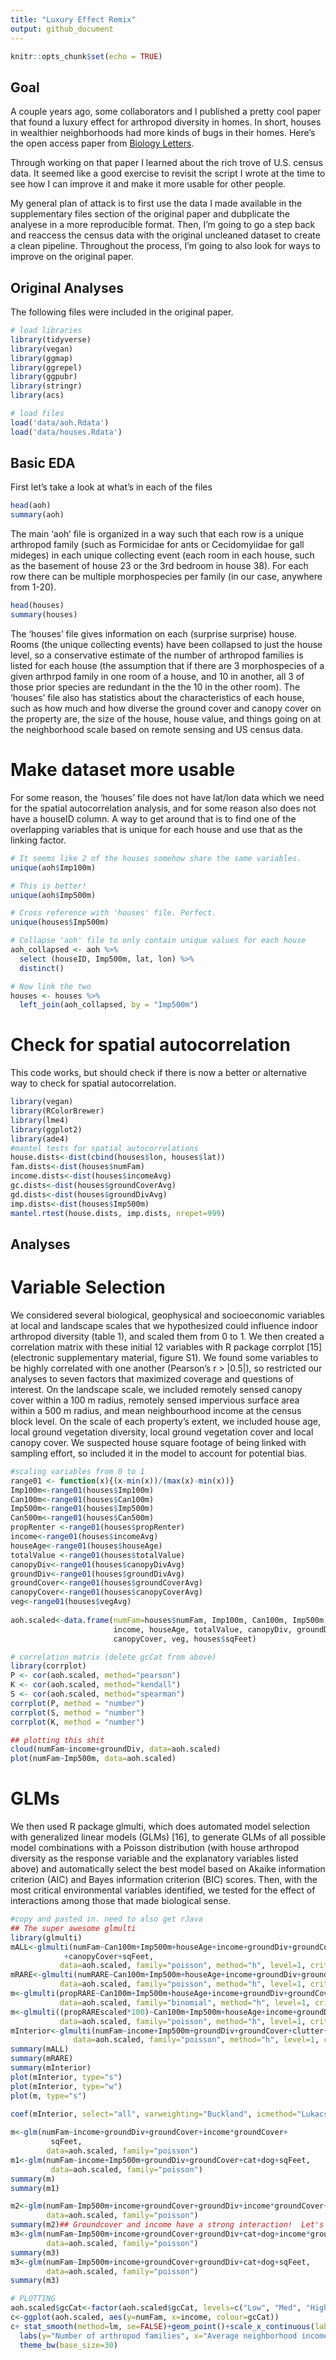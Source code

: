 ```yaml
---
title: "Luxury Effect Remix"
output: github_document
---
```


```r
knitr::opts_chunk$set(echo = TRUE)
```

## Goal

A couple years ago, some collaborators and I published a pretty cool paper that found a luxury effect for arthropod diversity in homes. In short, houses in wealthier neighborhoods had more kinds of bugs in their homes. Here's the open access paper from [Biology Letters](http://rsbl.royalsocietypublishing.org/content/12/8/20160322).

Through working on that paper I learned about the rich trove of U.S. census data. It seemed like a good exercise to revisit the script I wrote at the time to see how I can improve it and make it more usable for other people.

My general plan of attack is to first use the data I made available in the supplementary files section of the original paper and dubplicate the analyese in a more reproducible format.  Then, I'm going to go a step back and reaccess the census data with the original uncleaned dataset to create a clean pipeline. Throughout the process, I'm going to also look for ways to improve on the original paper.

## Original Analyses

The following files were included in the original paper.
```r
# load libraries
library(tidyverse)
library(vegan)
library(ggmap)
library(ggrepel)
library(ggpubr)
library(stringr)
library(acs)

# load files
load('data/aoh.Rdata')
load('data/houses.Rdata')
```

## Basic EDA

First let's take a look at what's in each of the files

```r
head(aoh)
summary(aoh)
```

The main 'aoh' file is organized in a way such that each row is a unique arthropod family (such as Formicidae for ants or Cecidomyiidae for gall mideges) in each unique collecting event (each room in each house, such as the basement of house 23 or the 3rd bedroom in house 38). For each row there can be multiple morphospecies per family (in our case, anywhere from 1-20).

```r
head(houses)
summary(houses)
```

The 'houses' file gives information on each (surprise surprise) house.  Rooms (the unique collecting events) have been collapsed to just the house level, so a conservative estimate of the number of arthropod families is listed for each house (the assumption that if there are 3 morphospecies of a given arthrpod family in one room of a house, and 10 in another, all 3 of those prior species are redundant in the the 10 in the other room). The 'houses' file also has statistics about the characteristics of each house, such as how much and how diverse the ground cover and canopy cover on the property are, the size of the house, house value, and things going on at the neighborhood scale based on remote sensing and US census data.


# Make dataset more usable
For some reason, the 'houses' file does not have lat/lon data which we need for the spatial autocorrelation analysis, and for some reason also does not have a houseID column.  A way to get around that is to find one of the overlapping variables that is unique for each house and use that as the linking factor.

```r
# It seems like 2 of the houses somehow share the same variables.
unique(aoh$Imp100m)

# This is better!
unique(aoh$Imp500m)

# Cross reference with 'houses' file. Perfect.
unique(houses$Imp500m)

# Collapse 'aoh' file to only contain unique values for each house 
aoh_collapsed <- aoh %>%
  select (houseID, Imp500m, lat, lon) %>%
  distinct()

# Now link the two
houses <- houses %>%
  left_join(aoh_collapsed, by = "Imp500m")

```

# Check for spatial autocorrelation 
This code works, but should check if there is now a better or alternative way to check for spatial autocorrelation.
```r
library(vegan)
library(RColorBrewer)
library(lme4)
library(ggplot2)
library(ade4)
#mantel tests for spatial autocorrelations
house.dists<-dist(cbind(houses$lon, houses$lat))
fam.dists<-dist(houses$numFam)
income.dists<-dist(houses$incomeAvg)
gc.dists<-dist(houses$groundCoverAvg)
gd.dists<-dist(houses$groundDivAvg)
imp.dists<-dist(houses$Imp500m)
mantel.rtest(house.dists, imp.dists, nrepet=999)
```



## Analyses
# Variable Selection
We considered several biological, geophysical and socioeconomic variables at local and landscape scales that we hypothesized could influence indoor arthropod diversity (table 1), and scaled them from 0 to 1. We then created a correlation matrix with these initial 12 variables with R package corrplot [15] (electronic supplementary material, figure S1). We found some variables to be highly correlated with one another (Pearson's r > |0.5|), so restricted our analyses to seven factors that maximized coverage and questions of interest. On the landscape scale, we included remotely sensed canopy cover within a 100 m radius, remotely sensed impervious surface area within a 500 m radius, and mean neighbourhood income at the census block level. On the scale of each property's extent, we included house age, local ground vegetation diversity, local ground vegetation cover and local canopy cover. We suspected house square footage of being linked with sampling effort, so included it in the model to account for potential bias. 

```r
#scaling variables from 0 to 1
range01 <- function(x){(x-min(x))/(max(x)-min(x))}
Imp100m<-range01(houses$Imp100m)
Can100m<-range01(houses$Can100m)
Imp500m<-range01(houses$Imp500m)
Can500m<-range01(houses$Can500m)
propRenter <-range01(houses$propRenter)
income<-range01(houses$incomeAvg)
houseAge<-range01(houses$houseAge)
totalValue <-range01(houses$totalValue)
canopyDiv<-range01(houses$canopyDivAvg)
groundDiv<-range01(houses$groundDivAvg)
groundCover<-range01(houses$groundCoverAvg)
canopyCover<-range01(houses$canopyCoverAvg)
veg<-range01(houses$vegAvg)
                       
aoh.scaled<-data.frame(numFam=houses$numFam, Imp100m, Can100m, Imp500m, Can500m, 
                       income, houseAge, totalValue, canopyDiv, groundDiv, groundCover,
                       canopyCover, veg, houses$sqFeet)

# correlation matrix (delete gcCat from above)
library(corrplot)
P <- cor(aoh.scaled, method="pearson")
K <- cor(aoh.scaled, method="kendall")
S <- cor(aoh.scaled, method="spearman")
corrplot(P, method = "number")
corrplot(S, method = "number")
corrplot(K, method = "number")

## plotting this shit
cloud(numFam~income+groundDiv, data=aoh.scaled)
plot(numFam~Imp500m, data=aoh.scaled)

```


# GLMs
We then used R package glmulti, which does automated model selection with generalized linear models (GLMs) [16], to generate GLMs of all possible model combinations with a Poisson distribution (with house arthropod diversity as the response variable and the explanatory variables listed above) and automatically select the best model based on Akaike information criterion (AIC) and Bayes information criterion (BIC) scores. Then, with the most critical environmental variables identified, we tested for the effect of interactions among those that made biological sense.
```r
#copy and pasted in. need to also get rJava
## The super awesome glmulti
library(glmulti)
mALL<-glmulti(numFam~Can100m+Imp500m+houseAge+income+groundDiv+groundCover
            +canopyCover+sqFeet, 
           data=aoh.scaled, family="poisson", method="h", level=1, crit="aic")
mRARE<-glmulti(numRARE~Can100m+Imp500m+houseAge+income+groundDiv+groundCover+canopyCover+sqFeet, 
           data=aoh.scaled, family="poisson", method="h", level=1, crit="aic")
m<-glmulti(propRARE~Can100m+Imp500m+houseAge+income+groundDiv+groundCover+canopyCover+sqFeet, 
           data=aoh.scaled, family="binomial", method="h", level=1, crit="aic")
m<-glmulti((propRAREscaled*100)~Can100m+Imp500m+houseAge+income+groundDiv+groundCover+canopyCover+sqFeet, 
           data=aoh.scaled, family="poisson", method="h", level=1, crit="aic")
mInterior<-glmulti(numFam~income+Imp500m+groundDiv+groundCover+clutter+plant+cat+dog+pesticide+sqFeet, 
              data=aoh.scaled, family="poisson", method="h", level=1, crit="aic")
summary(mALL)
summary(mRARE)
summary(mInterior)
plot(mInterior, type="s")
plot(mInterior, type="w")
plot(m, type="s")

coef(mInterior, select="all", varweighting="Buckland", icmethod="Lukacs", alphaIC=0.05)
 
m<-glm(numFam~income+groundDiv+groundCover+income*groundCover+
         sqFeet, 
        data=aoh.scaled, family="poisson")
m1<-glm(numFam~income+Imp500m+groundDiv+groundCover+cat+dog+sqFeet, 
         data=aoh.scaled, family="poisson")
summary(m)
summary(m1)

m2<-glm(numFam~Imp500m+income+groundCover+groundDiv+income*groundCover+sqFeet, 
        data=aoh.scaled, family="poisson")
summary(m2)## Groundcover and income have a strong interaction!  Let's plot that.
m3<-glm(numFam~Imp500m+income+groundCover+groundDiv+cat+dog+income*groundCover+sqFeet, 
        data=aoh.scaled, family="poisson")
summary(m3)
m3<-glm(numFam~Imp500m+income+groundCover+groundDiv+cat+dog+sqFeet, 
        data=aoh.scaled, family="poisson")
summary(m3)

# PLOTTING
aoh.scaled$gcCat<-factor(aoh.scaled$gcCat, levels=c("Low", "Med", "High"))
c<-ggplot(aoh.scaled, aes(y=numFam, x=income, colour=gcCat))
c+ stat_smooth(method=lm, se=FALSE)+geom_point()+scale_x_continuous(labels=scales::dollar)+
  labs(y="Number of arthropod families", x="Average neighborhood income", colour="Ground cover")+
  theme_bw(base_size=30)
  
```

